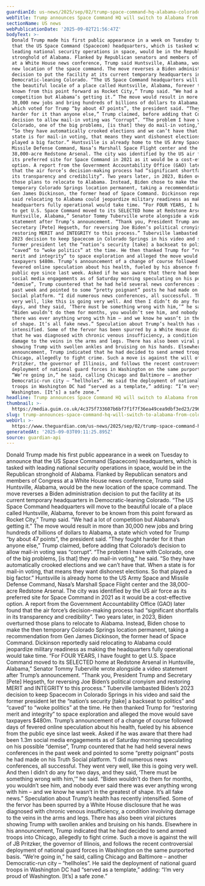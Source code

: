 ```yaml
---
guardianId: us-news/2025/sep/02/trump-space-command-hq-alabama-colorado
webTitle: Trump announces Space Command HQ will switch to Alabama from Colorado
sectionName: US news
webPublicationDate: '2025-09-02T21:56:47Z'
bodyText: >-
  Donald Trump made his first public appearance in a week on Tuesday to announce
  that the US Space Command (Spacecom) headquarters, which is tasked with
  leading national security operations in space, would be in the Republican
  stronghold of Alabama. Flanked by Republican senators and members of Congress
  at a White House news conference, Trump said Huntsville, Alabama, would be the
  new location of the space command. The move reverses a Biden administration
  decision to put the facility at its current temporary headquarters in
  Democratic-leaning Colorado. “The US Space Command headquarters will move to
  the beautiful locale of a place called Huntsville, Alabama, forever to be
  known from this point forward as Rocket City,” Trump said. “We had a lot of
  competition but Alabama’s getting it.” The move would result in more than
  30,000 new jobs and bring hundreds of billions of dollars to Alabama, a state
  which voted for Trump “by about 47 points”, the president said. “They fought
  harder for it than anyone else,” Trump claimed, before adding that Colorado’s
  decision to allow mail-in voting was “corrupt”. “The problem I have with
  Colorado, one of the big problems, [is that] they do mail-in voting,” he said.
  “So they have automatically crooked elections and we can’t have that. When a
  state is for mail-in voting, that means they want dishonest elections. So that
  played a big factor.” Huntsville is already home to the US Army Space and
  Missile Defense Command, Nasa’s Marshall Space Flight center and the
  38,000-acre Redstone Arsenal. The city was identified by the US air force as
  its preferred site for Space Command in 2021 as it would be a cost-effective
  option. A report from the Government Accountability Office (GAO) later found
  that the air force’s decision-making process had “significant shortfalls in
  its transparency and credibility”. Two years later, in 2023, Biden overturned
  those plans to relocate to Alabama. Instead, Biden chose to make the then
  temporary Colorado Springs location permanent, taking a recommendation from
  Gen James Dickinson, the former head of Space Command. Dickinson reportedly
  said relocating to Alabama could jeopardize military readiness as making the
  headquarters fully operational would take time. “For FOUR YEARS, I have fought
  to get U.S. Space Command moved to its SELECTED home at Redstone Arsenal in
  Huntsville, Alabama,” Senator Tommy Tuberville wrote alongside a video
  statement after Trump’s announcement. “Thank you, President Trump and
  Secretary [Pete] Hegseth, for reversing Joe Biden’s political cronyism and
  restoring MERIT and INTEGRITY to this process.” Tuberville lambasted Biden’s
  2023 decision to keep Spacecom in Colorado Springs in his video and said the
  former president let the “nation’s security [take] a backseat to politics” and
  “caved” to “woke politics” at the time. He then thanked Trump for “restoring
  merit and integrity” to space exploration and alleged the move would save
  taxpayers $480m. Trump’s announcement of a change of course followed days of
  fevered online speculation about his health, fueled by his absence from the
  public eye since last week. Asked if he was aware that there had been 1.3m
  social media engagements as of Saturday morning speculating on his possible
  “demise”, Trump countered that he had held several news conferences in the
  past week and pointed to some “pretty poignant” posts he had made on his Truth
  Social platform. “I did numerous news conferences, all successful. They went
  very well, like this is going very well. And then I didn’t do any for two
  days, and they said, ‘There must be something wrong with him,’” he said.
  “Biden wouldn’t do them for months, you wouldn’t see him, and nobody ever said
  there was ever anything wrong with him – and we know he wasn’t in the greatest
  of shape. It’s all fake news.” Speculation about Trump’s health has recently
  intensified. Some of the fervor has been spurred by a White House disclosure
  that he was diagnosed with chronic venous insufficiency, a condition involving
  damage to the veins in the arms and legs. There has also been viral pictures
  showing Trump with swollen ankles and bruising on his hands. Elsewhere in his
  announcement, Trump indicated that he had decided to send armed troops into
  Chicago, allegedly to fight crime. Such a move is against the will of JB
  Pritzker, the governor of Illinois, and follows the recent controversial
  deployment of national guard forces in Washington on the same purported basis.
  “We’re going in,” he said, calling Chicago and Baltimore – another
  Democratic-run city – “hellholes”. He said the deployment of national guard
  troops in Washington DC had “served as a template,” adding: “I’m very proud of
  Washington. [It’s] a safe zone.”
headline: Trump announces Space Command HQ will switch to Alabama from Colorado
thumbnail: >-
  https://media.guim.co.uk/4c375f733607b6bf7f1f7f36ea49cea9dbf3ed23/296_0_2950_2361/500.jpg
slug: trump-announces-space-command-hq-will-switch-to-alabama-from-colorado
webUrl: >-
  https://www.theguardian.com/us-news/2025/sep/02/trump-space-command-hq-alabama-colorado
generatedAt: '2025-09-03T09:11:25.895Z'
source: guardian-api
---
```

Donald Trump made his first public appearance in a week on Tuesday to announce that the US Space Command (Spacecom) headquarters, which is tasked with leading national security operations in space, would be in the Republican stronghold of Alabama. Flanked by Republican senators and members of Congress at a White House news conference, Trump said Huntsville, Alabama, would be the new location of the space command. The move reverses a Biden administration decision to put the facility at its current temporary headquarters in Democratic-leaning Colorado. “The US Space Command headquarters will move to the beautiful locale of a place called Huntsville, Alabama, forever to be known from this point forward as Rocket City,” Trump said. “We had a lot of competition but Alabama’s getting it.” The move would result in more than 30,000 new jobs and bring hundreds of billions of dollars to Alabama, a state which voted for Trump “by about 47 points”, the president said. “They fought harder for it than anyone else,” Trump claimed, before adding that Colorado’s decision to allow mail-in voting was “corrupt”. “The problem I have with Colorado, one of the big problems, [is that] they do mail-in voting,” he said. “So they have automatically crooked elections and we can’t have that. When a state is for mail-in voting, that means they want dishonest elections. So that played a big factor.” Huntsville is already home to the US Army Space and Missile Defense Command, Nasa’s Marshall Space Flight center and the 38,000-acre Redstone Arsenal. The city was identified by the US air force as its preferred site for Space Command in 2021 as it would be a cost-effective option. A report from the Government Accountability Office (GAO) later found that the air force’s decision-making process had “significant shortfalls in its transparency and credibility”. Two years later, in 2023, Biden overturned those plans to relocate to Alabama. Instead, Biden chose to make the then temporary Colorado Springs location permanent, taking a recommendation from Gen James Dickinson, the former head of Space Command. Dickinson reportedly said relocating to Alabama could jeopardize military readiness as making the headquarters fully operational would take time. “For FOUR YEARS, I have fought to get U.S. Space Command moved to its SELECTED home at Redstone Arsenal in Huntsville, Alabama,” Senator Tommy Tuberville wrote alongside a video statement after Trump’s announcement. “Thank you, President Trump and Secretary [Pete] Hegseth, for reversing Joe Biden’s political cronyism and restoring MERIT and INTEGRITY to this process.” Tuberville lambasted Biden’s 2023 decision to keep Spacecom in Colorado Springs in his video and said the former president let the “nation’s security [take] a backseat to politics” and “caved” to “woke politics” at the time. He then thanked Trump for “restoring merit and integrity” to space exploration and alleged the move would save taxpayers $480m. Trump’s announcement of a change of course followed days of fevered online speculation about his health, fueled by his absence from the public eye since last week. Asked if he was aware that there had been 1.3m social media engagements as of Saturday morning speculating on his possible “demise”, Trump countered that he had held several news conferences in the past week and pointed to some “pretty poignant” posts he had made on his Truth Social platform. “I did numerous news conferences, all successful. They went very well, like this is going very well. And then I didn’t do any for two days, and they said, ‘There must be something wrong with him,’” he said. “Biden wouldn’t do them for months, you wouldn’t see him, and nobody ever said there was ever anything wrong with him – and we know he wasn’t in the greatest of shape. It’s all fake news.” Speculation about Trump’s health has recently intensified. Some of the fervor has been spurred by a White House disclosure that he was diagnosed with chronic venous insufficiency, a condition involving damage to the veins in the arms and legs. There has also been viral pictures showing Trump with swollen ankles and bruising on his hands. Elsewhere in his announcement, Trump indicated that he had decided to send armed troops into Chicago, allegedly to fight crime. Such a move is against the will of JB Pritzker, the governor of Illinois, and follows the recent controversial deployment of national guard forces in Washington on the same purported basis. “We’re going in,” he said, calling Chicago and Baltimore – another Democratic-run city – “hellholes”. He said the deployment of national guard troops in Washington DC had “served as a template,” adding: “I’m very proud of Washington. [It’s] a safe zone.”
